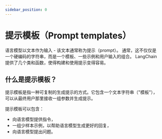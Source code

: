 ```yaml
---
sidebar_position: 0
---
```


# 提示模板（Prompt templates）

语言模型以文本作为输入 - 该文本通常称为提示（prompt）。
通常，这不仅仅是一个硬编码的字符串，而是一个模板、一些示例和用户输入的组合。
LangChain 提供了几个类和函数，使得构建和使用提示变得容易。

## 什么是提示模板？

提示模板是指一种可复制的生成提示的方式。它包含一个文本字符串（"模板"），可以从最终用户那里接收一组参数并生成提示。

提示模板可以包含：
- 向语言模型提供指令，
- 一组少样本示例，以帮助语言模型生成更好的回复，
- 向语言模型提出问题。


<GetStarted/>
